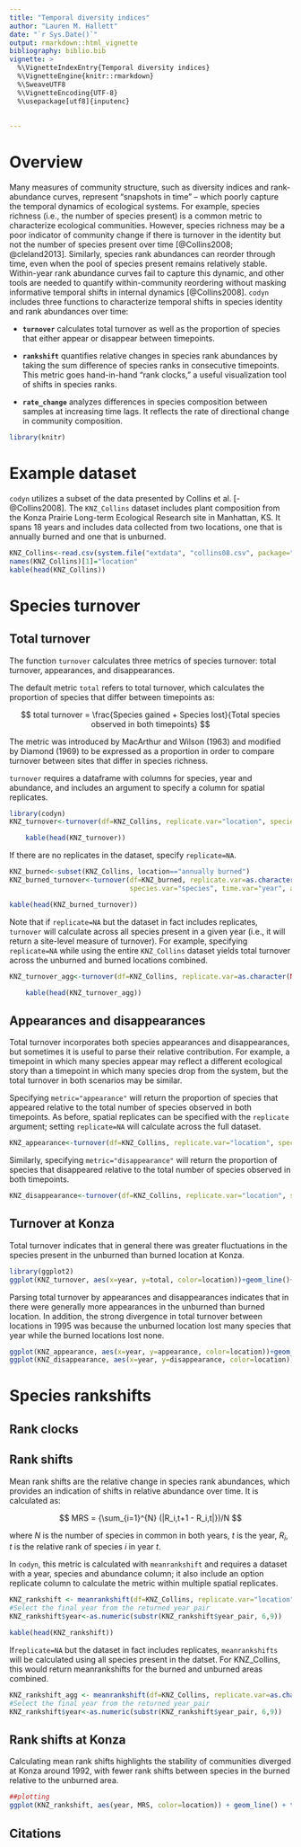 ```yaml
---
title: "Temporal diversity indices"
author: "Lauren M. Hallett"
date: "`r Sys.Date()`"
output: rmarkdown::html_vignette
bibliography: biblio.bib
vignette: >
  %\VignetteIndexEntry{Temporal diversity indices}
  %\VignetteEngine{knitr::rmarkdown}
  %\SweaveUTF8
  %\VignetteEncoding{UTF-8}
  %\usepackage[utf8]{inputenc}
  
  
---
```


# Overview
Many measures of community structure, such as diversity indices and rank-abundance curves, represent “snapshots in time” – which poorly capture the temporal dynamics of ecological systems. For example, species richness (i.e., the number of species present) is a common metric to characterize ecological communities. However, species richness may be a poor indicator of community change if there is turnover in the identity but not the number of species present over time [@Collins2008; @cleland2013]. Similarly, species rank abundances can reorder through time, even when the pool of species present remains relatively stable. Within-year rank abundance curves fail to capture this dynamic, and other tools are needed to quantify within-community reordering without masking informative temporal shifts in internal dynamics [@Collins2008]. `codyn` includes three functions to characterize temporal shifts in species identity and rank abundances over time:

- **`turnover`** calculates total turnover as well as the proportion of species that either appear or disappear between timepoints.

- **`rankshift`** quantifies relative changes in species rank abundances by taking the sum difference of species ranks in consecutive timepoints. 
This metric goes hand-in-hand "rank clocks," a useful visualization tool of shifts in species ranks. 

- **`rate_change`** analyzes differences in species composition between samples at increasing time lags. It reflects the rate of directional change in community composition. 


```r
library(knitr)
```

# Example dataset
`codyn` utilizes a subset of the data presented by Collins et al. [-@Collins2008]. The `KNZ_Collins` dataset includes plant composition from the Konza Prairie Long-term Ecological Research site in Manhattan, KS. It spans 18 years and includes data collected from two locations, one that is annually burned and one that is unburned. 

```r
KNZ_Collins<-read.csv(system.file("extdata", "collins08.csv", package="codyn"), sep=",", header=TRUE)
names(KNZ_Collins)[1]="location"
kable(head(KNZ_Collins))
```

# Species turnover
## Total turnover
The function `turnover` calculates three metrics of species turnover: total turnover, appearances, and disappearances.

The default metric `total` refers to total turnover, which calculates the proportion of species that differ between timepoints as:

$$ total turnover = \frac{Species gained + Species lost}{Total species observed in both timepoints} $$

The metric was introduced by MacArthur and Wilson (1963) and modified by Diamond (1969) to be expressed as a proportion in order to compare turnover between sites that differ in species richness.

`turnover` requires a dataframe with columns for species, year and abundance, and includes an argument to specify a column for spatial replicates.
```r
library(codyn)
KNZ_turnover<-turnover(df=KNZ_Collins, replicate.var="location", species.var="species", time.var="year", abundance.var="abundance")
```
```r
    kable(head(KNZ_turnover))
```

If there are no replicates in the dataset, specify `replicate=NA`. 
```r
KNZ_burned<-subset(KNZ_Collins, location=="annually burned")
KNZ_burned_turnover<-turnover(df=KNZ_burned, replicate.var=as.character(NA), 
                              species.var="species", time.var="year", abundance.var="abundance")
```
```r
kable(head(KNZ_burned_turnover))
```


Note that if `replicate=NA` but the dataset in fact includes replicates, `turnover` will calculate across all species present in a given year (i.e., it will return a site-level measure of turnover). For example, specifying `replicate=NA` while using the entire `KNZ_Collins` dataset yields total turnover across the unburned and burned locations combined.

```r
KNZ_turnover_agg<-turnover(df=KNZ_Collins, replicate.var=as.character(NA), species.var="species", time.var="year", abundance.var="abundance")
```
```r
    kable(head(KNZ_turnover_agg))
```

## Appearances and disappearances

Total turnover incorporates both species appearances and disappearances, but sometimes it is useful to parse their relative contribution. For example, a timepoint in which many species appear may reflect a different ecological story than a timepoint in which many species drop from the system, but the total turnover in both scenarios may be similar. 

Specifying `metric="appearance"` will return the proportion of species that appeared relative to the total number of species observed in both timepoints. As before, spatial replicates can be specified with the `replicate` argument; setting `replicate=NA` will calculate across the full dataset.
```r
KNZ_appearance<-turnover(df=KNZ_Collins, replicate.var="location", species.var="species", time.var="year", abundance.var="abundance", metric="appearance")
```


Similarly, specifying `metric="disappearance"` will return the proportion of species that disappeared relative to the total number of species observed in both timepoints. 
```r
KNZ_disappearance<-turnover(df=KNZ_Collins, replicate.var="location", species.var="species", time.var="year", abundance="abundance", metric="disappearance")
```

## Turnover at Konza
Total turnover indicates that in general there was greater fluctuations in the species present in the unburned than burned location at Konza.

```r
library(ggplot2)
ggplot(KNZ_turnover, aes(x=year, y=total, color=location))+geom_line()+ theme_bw() #+ theme(legend.position="none")
```

Parsing total turnover by appearances and disappearances indicates that in there were generally more appearances in the unburned than burned location. In addition, the strong divergence in total turnover between locations in 1995 was because the unburned location lost many species that year while the burned locations lost none.


```r
ggplot(KNZ_appearance, aes(x=year, y=appearance, color=location))+geom_line()+ theme_bw() + theme(legend.position="none")
ggplot(KNZ_disappearance, aes(x=year, y=disappearance, color=location))+geom_line()+ theme_bw() + theme(legend.position="none")
```


# Species rankshifts
## Rank clocks

## Rank shifts
Mean rank shifts are the relative change in species rank abundances, which provides an indication of shifts in relative abundance over time. It is calculated as:

$$ MRS = {\sum_{i=1}^{N} (|R_i,t+1 - R_i,t|})/N $$

where $N$ is the number of species in common in both years, $t$ is the year, $R_i,t$ is the relative rank of species $i$ in year $t$.

In `codyn`, this metric is calculated with `meanrankshift` and requires a dataset with a year, species and abundance column; it also include an option replicate column to calculate the metric within multiple spatial replicates. 

```r
KNZ_rankshift <- meanrankshift(df=KNZ_Collins, replicate.var="location", time.var="year", species.var="species", abundance.var="abundance")
#Select the final year from the returned year_pair
KNZ_rankshift$year<-as.numeric(substr(KNZ_rankshift$year_pair, 6,9))
```
```r
kable(head(KNZ_rankshift))
```



If`replicate=NA` but the dataset in fact includes replicates, `meanrankshifts` will be calculated using all species present in the datset. For KNZ_Collins, this would return meanrankshifts for the burned and unburned areas combined.
```r
KNZ_rankshift_agg <- meanrankshift(df=KNZ_Collins, replicate.var=as.character(NA), time.var="year", species.var="species", abundance.var="abundance")
#Select the final year from the returned year_pair
KNZ_rankshift$year<-as.numeric(substr(KNZ_rankshift$year_pair, 6,9))
```

## Rank shifts at Konza
Calculating mean rank shifts highlights the stability of communities diverged at Konza around 1992, with fewer rank shifts between species in the burned relative to the unburned area. 
```r
##plotting
ggplot(KNZ_rankshift, aes(year, MRS, color=location)) + geom_line() + theme_bw()+ theme(legend.position="none")
```


## Citations


